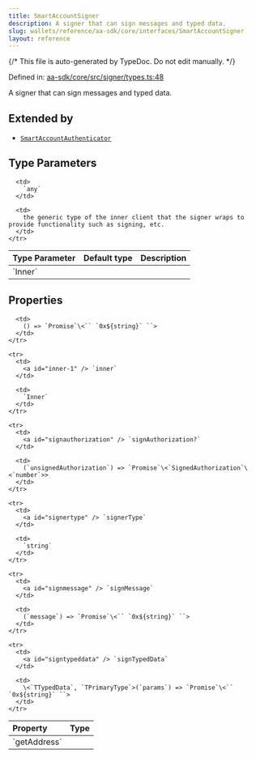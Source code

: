 ```yaml
---
title: SmartAccountSigner
description: A signer that can sign messages and typed data.
slug: wallets/reference/aa-sdk/core/interfaces/SmartAccountSigner
layout: reference
---
```


{/* This file is auto-generated by TypeDoc. Do not edit manually. */}

Defined in: [aa-sdk/core/src/signer/types.ts:48](https://github.com/alchemyplatform/aa-sdk/blob/dc58c113ff1eeb06d4b3f76c505cbbaad47db8fc/aa-sdk/core/src/signer/types.ts#L48)

A signer that can sign messages and typed data.

## Extended by

- [`SmartAccountAuthenticator`](SmartAccountAuthenticator.mdx)

## Type Parameters

<table>
  <thead>
    <tr>
      <th align="left">Type Parameter</th>
      <th align="left">Default type</th>
      <th align="left">Description</th>
    </tr>
  </thead>

  <tbody>
    <tr>
      <td>
        `Inner`
      </td>

      <td>
        `any`
      </td>

      <td>
        the generic type of the inner client that the signer wraps to provide functionality such as signing, etc.
      </td>
    </tr>

  </tbody>
</table>

## Properties

<table>
  <thead>
    <tr>
      <th align="left">Property</th>
      <th align="left">Type</th>
    </tr>
  </thead>

  <tbody>
    <tr>
      <td>
        <a id="getaddress" /> `getAddress`
      </td>

      <td>
        () => `Promise`\<`` `0x${string}` ``>
      </td>
    </tr>

    <tr>
      <td>
        <a id="inner-1" /> `inner`
      </td>

      <td>
        `Inner`
      </td>
    </tr>

    <tr>
      <td>
        <a id="signauthorization" /> `signAuthorization?`
      </td>

      <td>
        (`unsignedAuthorization`) => `Promise`\<`SignedAuthorization`\<`number`>>
      </td>
    </tr>

    <tr>
      <td>
        <a id="signertype" /> `signerType`
      </td>

      <td>
        `string`
      </td>
    </tr>

    <tr>
      <td>
        <a id="signmessage" /> `signMessage`
      </td>

      <td>
        (`message`) => `Promise`\<`` `0x${string}` ``>
      </td>
    </tr>

    <tr>
      <td>
        <a id="signtypeddata" /> `signTypedData`
      </td>

      <td>
        \<`TTypedData`, `TPrimaryType`>(`params`) => `Promise`\<`` `0x${string}` ``>
      </td>
    </tr>

  </tbody>
</table>
